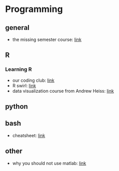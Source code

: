 # Programming {#programming}

## general

- the missing semester course: [link](https://missing.csail.mit.edu/2020/)

## R

### Learning R

- our coding club: [link](https://ourcodingclub.github.io/course)
- R swirl: [link](https://swirlstats.com/students.html)
- data visualization course from Andrew Heiss: [link](https://datavizm20.classes.andrewheiss.com/)

## python

## bash

- cheatsheet: [link](https://devhints.io/bash)

## other

- why you should not use matlab: [link](https://souravmishra.net/posts/tech/RethinkMATLAB.html)